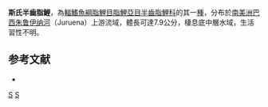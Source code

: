 {{Speciesbox 
| taxon = Hemiodus sterni
| status = NE
| status_system = IUCN3.1
| authority = [[Géry|Géry]], 1964
| synonyms = *''Hemiodopsis sterni''<br /><small>Géry, 1964</small>
}}
'''斯氏半齒脂鯉'''，為[[輻鰭魚綱|輻鰭魚綱]][[脂鯉目|脂鯉目]][[脂鯉亞目|脂鯉亞目]][[半齒脂鯉科|半齒脂鯉科]]的其一[[種|種]]，分布於[[南美洲|南美洲]][[巴西|巴西]][[朱鲁伊纳河|朱鲁伊纳河]]（Juruena）上游流域，體長可達7.9公分，棲息底中層水域，生活習性不明。

==参考文献==
{{refbegin}}
*{{FishBase_species|genus=Hemiodus|species=sterni|year=2013|month=10}}
{{refend}}
{{Taxonbar|from=Q5639097}}

[[Category:半齒脂鯉屬|S]]
[[Category:1964年描述的鱼类|S]]